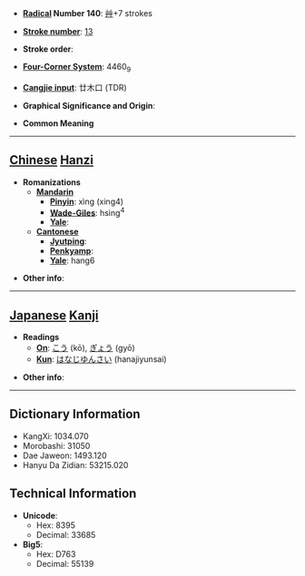 * '''[[Wiktionary:Chinese radical index| Radical]] Number 140''': [[Wiktionary:Chinese radical index 艸|艸]]+7 strokes

* '''[[Wiktionary:Chinese total strokes index|Stroke number]]''': [[Wiktionary:Chinese total strokes index 13|13]]

* '''Stroke order''': 

* '''[[Wiktionary:Chinese four corner index|Four-Corner System]]''': 4460<sub>9</sub>

* '''[[Wiktionary:Chinese Cangjie index|Cangjie input]]''': 廿木口 (TDR)

* '''Graphical Significance and Origin''': 

* '''Common Meaning'''

----

== [[Chinese]] [[Hanzi]] ==

* '''Romanizations'''
** '''[[Mandarin]]'''
*** '''[[Pinyin]]''': xìng (xing4)
*** '''[[Wade-Giles]]''': hsing<sup>4</sup>
*** '''[[Yale]]''': 
** '''[[Cantonese]]'''
*** '''[[Jyutping]]''':
*** '''[[Penkyamp]]''': 
*** '''[[Yale]]''': hang6

* '''Other info''': 

----

== [[Japanese]] [[Kanji]] ==

* '''Readings'''
** '''[[On]]''': [[こう]] (kō), [[ぎょう]] (gyō)
** '''[[Kun]]''': [[はなじゆんさい]] (hanajiyunsai)

* '''Other info''':  

----

== Dictionary Information ==

* KangXi: 1034.070
* Morobashi: 31050
* Dae Jaweon: 1493.120
* Hanyu Da Zidian: 53215.020

== Technical Information ==

* '''Unicode''':
** Hex: 8395
** Decimal: 33685
* '''Big5''':
** Hex: D763
** Decimal: 55139